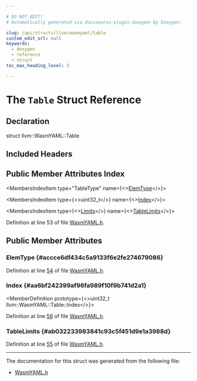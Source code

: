 ```yaml
---

# DO NOT EDIT!
# Automatically generated via docusaurus-plugin-doxygen by Doxygen.

slug: /api/structs/llvm/wasmyaml/table
custom_edit_url: null
keywords:
  - doxygen
  - reference
  - struct
toc_max_heading_level: 3

---
```





# The `Table` Struct Reference

<DoxygenPage pluginConfig={pluginConfig}>



## Declaration

<CodeBlock>struct llvm::WasmYAML::Table</CodeBlock>

## Included Headers

<IncludesList>
<IncludesListItem
  filePath="llvm/ObjectYAML/WasmYAML.h"
  permalink="/docs/api/files/include/include/llvm/include/llvm/objectyaml/wasmyaml-h"
  isLocal="true" />
</IncludesList>

## Public Member Attributes Index

<MembersIndex>

<MembersIndexItem
  type="TableType"
  name={<><a href="#accce6df434c5a9133f6e2fe274679086">ElemType</a></>}>
</MembersIndexItem>

<MembersIndexItem
  type={<>uint32&#95;t</>}
  name={<><a href="#aa6bf242399af96fa989f10f9b741d2a1">Index</a></>}>
</MembersIndexItem>

<MembersIndexItem
  type={<><a href="/docs/api/structs/llvm/wasmyaml/limits">Limits</a></>}
  name={<><a href="#ab032233983841c93c5f451d9e1a3988d">TableLimits</a></>}>
</MembersIndexItem>

</MembersIndex>


Definition at line 53 of file <a href="/docs/api/files/include/include/llvm/include/llvm/objectyaml/wasmyaml-h">WasmYAML.h</a>.

<SectionDefinition>

## Public Member Attributes

### ElemType {#accce6df434c5a9133f6e2fe274679086}

<MemberDefinition
  prototype="TableType llvm::WasmYAML::Table::ElemType">

Definition at line <a href="/docs/api/files/include/include/llvm/include/llvm/objectyaml/wasmyaml-h/#l00054">54</a> of file <a href="/docs/api/files/include/include/llvm/include/llvm/objectyaml/wasmyaml-h">WasmYAML.h</a>.
</MemberDefinition>

### Index {#aa6bf242399af96fa989f10f9b741d2a1}

<MemberDefinition
  prototype={<>uint32&#95;t llvm::WasmYAML::Table::Index</>}>

Definition at line <a href="/docs/api/files/include/include/llvm/include/llvm/objectyaml/wasmyaml-h/#l00056">56</a> of file <a href="/docs/api/files/include/include/llvm/include/llvm/objectyaml/wasmyaml-h">WasmYAML.h</a>.
</MemberDefinition>

### TableLimits {#ab032233983841c93c5f451d9e1a3988d}

<MemberDefinition
  prototype="Limits llvm::WasmYAML::Table::TableLimits">

Definition at line <a href="/docs/api/files/include/include/llvm/include/llvm/objectyaml/wasmyaml-h/#l00055">55</a> of file <a href="/docs/api/files/include/include/llvm/include/llvm/objectyaml/wasmyaml-h">WasmYAML.h</a>.
</MemberDefinition>

</SectionDefinition>

<hr/>

The documentation for this struct was generated from the following file:

<ul>
<li><a href="/docs/api/files/include/include/llvm/include/llvm/objectyaml/wasmyaml-h">WasmYAML.h</a></li>
</ul>

</DoxygenPage>
